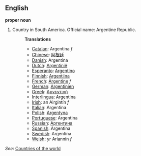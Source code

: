 ==English==

'''proper noun'''

# Country in South America. Official name: Argentine Republic.
#:'''Translations'''
#:*[[Catalan]]: Argentina ''f''
#:*[[Chinese]]: [[阿根廷]]
#:*[[Danish]]: Argentina
#:*[[Dutch]]: [[Argentinië]]
#:*[[Esperanto]]: [[Argentino]]
#:*[[Finnish]]: [[Argentiina]]
#:*[[French]]: [[Argentine]] ''f''
#:*[[German]]: [[Argentinien]]
#:*[[Greek]]: [[Αργεντινή]]
#:*[[Interlingua]]: Argentina
#:*[[Irish]]: an Airgintín ''f''
#:*[[Italian]]: Argentina
#:*[[Polish]]: [[Argentyna]]
#:*[[Portuguese]]: Argentina
#:*[[Russian]]: [[Аргентина]]
#:*[[Spanish]]: Argentina
#:*[[Swedish]]: Argentina
#:*[[Welsh]]: yr Ariannin ''f''

''See'': [[Countries of the world]]